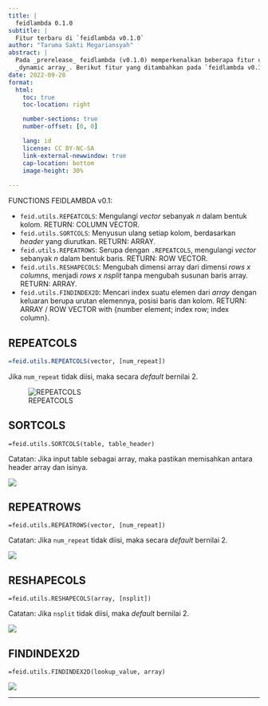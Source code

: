 ```yaml
---
title: |
  feidlambda 0.1.0
subtitle: |
  Fitur terbaru di `feidlambda v0.1.0`
author: "Taruma Sakti Megariansyah"
abstract: |
  Pada _prerelease_ feidlambda (v0.1.0) memperkenalkan beberapa fitur untuk memanipulasi
  _dynamic array_. Berikut fitur yang ditambahkan pada `feidlambda v0.1.0`: `REPEATCOLS`, `SORTCOLS`, `REPEATROWS`, `REPEATCOLS`, `FINDINDEX2D`.
date: 2022-09-28
format: 
  html:
    toc: true
    toc-location: right

    number-sections: true
    number-offset: [0, 0]

    lang: id
    license: CC BY-NC-SA
    link-external-newwindow: true
    cap-location: bottom
    image-height: 30%
    
---
```


FUNCTIONS FEIDLAMBDA v0.1:

- `feid.utils.REPEATCOLS`: Mengulangi _vector_ sebanyak _n_ dalam bentuk kolom. RETURN: COLUMN VECTOR.
- `feid.utils.SORTCOLS`: Menyusun ulang setiap kolom, berdasarkan _header_ yang diurutkan. RETURN: ARRAY.
- `feid.utils.REPEATROWS`: Serupa dengan `.REPEATCOLS`, mengulangi _vector_ sebanyak _n_ dalam bentuk baris. RETURN: ROW VECTOR.
- `feid.utils.RESHAPECOLS`: Mengubah dimensi array dari dimensi _rows x columns_, menjadi _rows x nsplit_ tanpa mengubah susunan baris array. RETURN: ARRAY.
- `feid.utils.FINDINDEX2D`: Mencari index suatu elemen dari _array_ dengan keluaran berupa urutan elemennya, posisi baris dan kolom. RETURN: ARRAY / ROW VECTOR with {number element; index row; index column}.


## REPEATCOLS

```r
=feid.utils.REPEATCOLS(vector, [num_repeat])
```
::: {.column-margin .callout-note}
Jika `num_repeat` tidak diisi, maka secara _default_ bernilai 2.
::: 

::: {.text-center}
![REPEATCOLS](./img-0-1-0/demo-feidlambda-0-1-repeatcols.gif)
:::



## SORTCOLS

```=feid.utils.SORTCOLS(table, table_header)```

Catatan: Jika input table sebagai array, maka pastikan memisahkan antara header array dan isinya.

![](./img-0-1-0/demo-feidlambda-0-1-sortcols.gif)

## REPEATROWS

```=feid.utils.REPEATROWS(vector, [num_repeat])```

Catatan: Jika `num_repeat` tidak diisi, maka secara _default_ bernilai 2.

![](./img-0-1-0/demo-feidlambda-0-1-repeatrows.gif)

## RESHAPECOLS

```=feid.utils.RESHAPECOLS(array, [nsplit])```

Catatan: Jika `nsplit` tidak diisi, maka _default_ bernilai 2.

![](./img-0-1-0/demo-feidlambda-0-1-reshapecols.gif)

## FINDINDEX2D

```=feid.utils.FINDINDEX2D(lookup_value, array)```

![](./img-0-1-0/demo-feidlambda-0-1-findindex2d.gif)

---